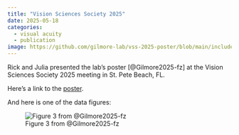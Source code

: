 ```yaml
---
title: "Vision Sciences Society 2025"
date: 2025-05-18
categories:
  - visual acuity
  - publication
image: https://github.com/gilmore-lab/vss-2025-poster/blob/main/include/generated/fig-typical-group-by-age-paper-group-trend-scaled-weight-n-no-classic-1.png?raw=true
---
```


Rick and Julia presented the lab's poster [@Gilmore2025-fz] at the Vision Sciences Society 2025 meeting in St. Pete Beach, FL.

Here's a link to the [poster](https://github.com/gilmore-lab/vss-2025-poster/blob/main/vss-2025-poster.pdf).

And here is one of the data figures:

![Figure 3 from @Gilmore2025-fz](https://github.com/gilmore-lab/vss-2025-poster/blob/main/include/generated/fig-typical-group-by-age-paper-group-trend-scaled-weight-n-no-classic-1.png?raw=true)